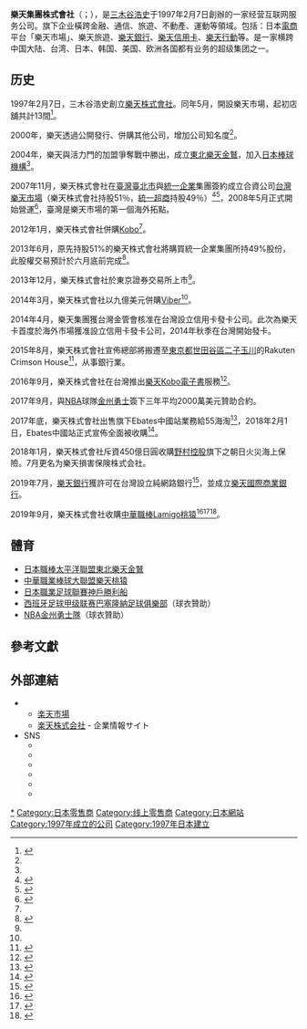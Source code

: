 {{Distinguish|樂天 (1948年成立)|露天拍賣}}
{{Infobox company
| name             = 樂天集團株式會社
| name_en = Rakuten Group, Inc.
| native_name = {{lang|ja|楽天グループ株式会社}}
| logo             = [[File:Rakuten_Global_Brand_Logo.svg|225px]]
| image            = [[File:Rakuten_Crimson_House.jpg|225px]]
| image_caption    = 樂天集團的總部
| type             = 
| traded_as        = {{Jasdaq|4755}}
| genre            = <!-- Only used with media and publishing companies -->
| fate             = 
| predecessor      = <!-- None-->
| successor        = 
| foundation       = 1997年2月7日
| founder          = [[三木谷浩史|三木谷浩史]]
| defunct          = <!-- {{End date|YYYY|MM|DD}} -->
| location_city    = [[東京都|東京都]][[世田谷區|世田谷區]]玉川1-14-1
| location_country = {{JPN}}
| industry         = 網路購物
| products         = 
| services         = 
| revenue          = {{increase}} 1兆1014億8千萬日圓（2018年）<ref name="OSE">{{cite web |title=Financial Data,Rakuten |url=https://global.rakuten.com/corp/investors/financial/data.html |website=Rakuten Financial Data |access-date=2018-08-03 |archive-url=https://web.archive.org/web/20180722041207/https://global.rakuten.com/corp/investors/financial/data.html |archive-date=2018-07-22 |dead-url=no }}</ref>
| operating_income = 
| net_income       = {{increase}} 1422億8千2百萬日圓（2018年）<ref name="OSE"/>
| aum              = <!-- Only used with financial services companies -->
| assets           = 7兆3450億2百萬日圓
| equity           = 
| owner            = 
| num_employees    = 17,214人（截至2018年12月31日）<ref>{{cite web |title=About Us |url=https://global.rakuten.com/corp/about/ |website=Rakuten |access-date=2018-08-03 |archive-url=https://web.archive.org/web/20180803134104/https://global.rakuten.com/corp/about/ |archive-date=2018-08-03 |dead-url=no }}</ref>
| parent           = 
| divisions        = 
| subsid           = 
| homepage         = {{URL|https://corp.rakuten.co.jp/}}
| footnotes        = 
| intl             = 
}}

'''樂天集團株式會社'''（{{lang-ja|楽天グループ株式会社}}；{{lang-en|Rakuten Group, Inc.}}），是[[三木谷浩史|三木谷浩史]]于1997年2月7日創辦的一家经营互联网服务公司。旗下企业橫跨金融、通信、旅遊、不動產、運動等領域。包括：日本[[電商|電商]]平台「樂天市場」、樂天旅遊、[[樂天銀行|樂天銀行]]、[[樂天信用卡|樂天信用卡]]、[[樂天行動|樂天行動]]等。是一家横跨中国大陆、台湾、日本、韩国、美国、欧洲各国都有业务的超级集团之一。

==历史==
1997年2月7日，三木谷浩史創立[[樂天株式會社|樂天株式會社]]。同年5月，開設樂天市場，起初店舖共計13間<ref name="歴史">{{cite web |title=楽天の歴史 |url=https://corp.rakuten.co.jp/about/history.html |website=楽天株式会社 |accessdate=2019-12-18 |archive-url=https://web.archive.org/web/20190603091009/https://corp.rakuten.co.jp/about/history.html |archive-date=2019-06-03 |dead-url=no }}</ref>。

2000年，樂天透過公開發行、併購其他公司，增加公司知名度<ref name="歴史"/>。

2004年，樂天與活力門的加盟爭奪戰中勝出，成立[[東北樂天金鷲|東北樂天金鷲]]，加入[[日本棒球機構|日本棒球機構]]<ref name="歴史"/>。

2007年11月，樂天株式會社在[[臺灣|臺灣]][[臺北市|臺北市]]與[[統一企業|統一企業]]集團簽約成立合資公司[[台灣樂天市場|台灣樂天市場]]（樂天株式會社持股51％，[[統一超商|統一超商]]持股49％）<ref>{{cite press release|title=「楽天市場」、台湾に進出 --台湾統一超商と合弁事業を展開--|publisher=樂天株式會社|date=2007-11-29|url=https://corp.rakuten.co.jp/news/press/2007/1129.html|language=ja|accessdate=2019-12-18|archive-url=https://web.archive.org/web/20160304121534/http://corp.rakuten.co.jp/news/press/2007/1129.html|archive-date=2016-03-04|dead-url=no}}</ref><ref>{{cite web |title=「楽天市場」、台湾進出 台湾統一超商股份有限公司と合弁事業を展開 |url=https://corp.rakuten.co.jp/news/assets/img/press/release_1130_01.pdf |website=樂天株式會社 |accessdate=2019-12-18 |date=2007-11-29 |archive-date=2021-02-02 |archive-url=https://web.archive.org/web/20210202170359/https://corp.rakuten.co.jp/news/assets/img/press/release_1130_01.pdf |dead-url=no }}</ref>，2008年5月正式開始營運<ref>{{cite web |title=關於樂天 |url=https://www.rakuten.com.tw/info/corp/ |website=台灣樂天市場 |accessdate=2019-12-18 |archive-url=https://web.archive.org/web/20190831015159/https://www.rakuten.com.tw/info/corp/ |archive-date=2019-08-31 |dead-url=no }}</ref>，臺灣是樂天市場的第一個海外拓點。

2012年1月，樂天株式會社併購[[樂天Kobo電子書|Kobo]]<ref name="歴史"/>。

2013年6月，原先持股51%的樂天株式會社將購買統一企業集團所持49%股份，此股權交易預計於六月底前完成<ref>{{cite news |author1=羅之盈 |title=台灣樂天結束合資！統一超股份全數賣給日本樂天 |url=https://www.bnext.com.tw/article/28327/BN-ARTICLE-28327 |accessdate=2019-12-18 |work=數位時代 |date=2013-06-22 |archive-date=2021-02-02 |archive-url=https://web.archive.org/web/20210202170424/https://www.bnext.com.tw/article/28327/BN-ARTICLE-28327 |dead-url=no }}</ref>。

2013年12月，樂天株式會社於東京證券交易所上市<ref name="歴史"/>。

2014年3月，樂天株式會社以九億美元併購[[Viber|Viber]]<ref name="歴史"/>。

2014年4月，樂天集團獲台灣金管會核准在台灣設立信用卡發卡公司。此次為樂天卡首度於海外市場獲准設立信用卡發卡公司，2014年秋季在台灣開始發卡。

2015年8月，樂天株式會社宣佈總部將搬遷至[[東京都|東京都]][[世田谷區|世田谷區]][[二子玉川|二子玉川]]的Rakuten Crimson House<ref>{{cite press release|title=楽天、新社屋「楽天クリムゾンハウス」へ移転開始|publisher=樂天株式會社|date=2015-06-22|url=http://corp.rakuten.co.jp/news/press/2015/0622_02.html|language=ja|accessdate=2019-12-18|archive-url=https://web.archive.org/web/20190502182604/http://corp.rakuten.co.jp/news/press/2015/0622_02.html|archive-date=2019-05-02|dead-url=no}}</ref>，从事銀行業。

2016年9月，樂天株式會社在台灣推出[[樂天Kobo電子書|樂天Kobo電子書]]服務<ref>{{cite news |author1=曾靉 |title=攜手12家出版商，樂天Kobo電子書進軍台灣市場！ |url=https://www.bnext.com.tw/article/41156/rakuten-kobo-ebook |accessdate=2019-12-18 |work=數位時代 |date=2016-09-29 |archive-url=https://web.archive.org/web/20190502174425/https://www.bnext.com.tw/article/41156/rakuten-kobo-ebook |archive-date=2019-05-02 
|dead-url=no }}</ref>。

2017年9月，與[[NBA|NBA]]球隊[[金州勇士|金州勇士]]簽下三年平均2000萬美元贊助合約。

2017年底，樂天株式會社出售旗下Ebates中國站業務給55海淘<ref>{{Cite news|url=https://36kr.com/p/5109412.html|title=「55海淘」收购日本乐天旗下在线返利平台Ebates.cn，开启出境游刷卡返利|accessdate=2018-02-02|language=zh-CN|archive-url=https://web.archive.org/web/20180203005917/https://36kr.com/p/5109412.html|archive-date=2018-02-03|dead-url=no}}</ref>，2018年2月1日，Ebates中國站正式宣佈全面被收購<ref>{{Cite web|url=https://www.ebates.cn/help/notice|title=55海淘全面收购Ebates中国业务：账户迁移公告|accessdate=2018-02-02|work=www.ebates.cn|language=zh|archive-url=https://web.archive.org/web/20180203005929/https://www.ebates.cn/help/notice|archive-date=2018-02-03|dead-url=no}}</ref>。

2018年1月，樂天株式會社斥資450億日圓收購[[野村控股|野村控股]]旗下之朝日火災海上保險。7月更名为樂天損害保険株式会社。

2019年7月，[[樂天銀行_(台灣)|樂天銀行]]獲許可在台灣設立純網路銀行<ref>{{cite press|url=https://www.fsc.gov.tw/ch/home.jsp?id=96&parentpath=0,2&mcustomize=news_view.jsp&dataserno=201907300001&aplistdn=ou=news,ou=multisite,ou=chinese,ou=ap_root,o=fsc,c=tw&dtable=News|title=金管會公布純網路銀行許可設立名單|language=zh-tw|work=銀行局金融控股公司組|publisher=[[金融監督管理委員會|金融監督管理委員會]]|date=2019-07-30|accessdate=2019-10-20|archive-date=2021-02-02|archive-url=https://web.archive.org/web/20210202170450/https://www.fsc.gov.tw/ch/home.jsp?id=96&parentpath=0%2C2&mcustomize=news_view.jsp&dataserno=201907300001&aplistdn=ou%3Dnews%2Cou%3Dmultisite%2Cou%3Dchinese%2Cou%3Dap_root%2Co%3Dfsc%2Cc%3Dtw&dtable=News|dead-url=no}}</ref>，並成立[[樂天國際商業銀行|樂天國際商業銀行]]。

2019年9月，樂天株式會社收購[[中華職棒|中華職棒]][[Lamigo桃猿|Lamigo桃猿]]<ref>{{cite news |author1=楊啟芳 |editor=張芷瑄 |title=Lamigo桃猿宣布 股權100%轉讓給日商樂天[影] |url=https://www.cna.com.tw/news/aspt/201909195003.aspx |accessdate=2019-12-11 |agency=[[中央社|中央社]] |date=2019-09-19 |archive-url=https://web.archive.org/web/20191211104811/https://www.cna.com.tw/news/aspt/201909195003.aspx |archive-date=2019-12-11 |dead-url=no }}</ref><ref>{{cite press release |title=日本樂天Rakuten與La New公司間簽署轉讓台灣職業棒球隊「Lamigo Monkeys桃猿職業棒球隊」全部股份基本協議書 |publisher=[[Lamigo桃猿|Lamigo桃猿]] |date=2019-09-19 |url=http://www.lamigo-monkeys.com.tw/e_news.php?id=3059 |accessdate=2019-12-17 |archive-date=2020-05-26 |archive-url=https://web.archive.org/web/20200526000744/http://www.lamigo-monkeys.com.tw/e_news.php?id=3059 |dead-url=yes }}</ref><ref>{{cite press release |title=楽天とLa New社、台湾のプロ野球チーム「ラミゴ モンキーズ」の全株式譲渡に向けた基本合意書を締結 |publisher=[[樂天株式會社|樂天株式會社]] |date=2019-09-19 |url=https://corp.rakuten.co.jp/news/press/2019/0919_01.html |language=ja |accessdate=2019-12-17 |archive-url=https://web.archive.org/web/20191217062717/https://corp.rakuten.co.jp/news/press/2019/0919_01.html |archive-date=2019-12-17 |dead-url=no }}</ref>。

==體育==
* [[日本職棒|日本職棒]][[太平洋聯盟|太平洋聯盟]][[東北樂天金鷲|東北樂天金鷲]]
* [[中華職業棒球大聯盟|中華職業棒球大聯盟]][[樂天桃猿|樂天桃猿]]
* [[日本職業足球聯賽|日本職業足球聯賽]][[神戶勝利船|神戶勝利船]]
* [[西班牙足球甲级联赛|西班牙足球甲级联赛]][[巴塞隆納足球俱樂部|巴塞隆納足球俱樂部]]（球衣贊助）
* [[NBA|NBA]][[金州勇士隊|金州勇士隊]]（球衣贊助）

==參考文獻==
{{reflist|3}}

==外部連結==
** [https://www.rakuten.co.jp/ 楽天市場] {{Wayback|url=https://www.rakuten.co.jp/ |date=20210404092909 }}
** [https://corp.rakuten.co.jp/ 楽天株式会社] {{Wayback|url=https://corp.rakuten.co.jp/ |date=20210401222423 }} - 企業情報サイト
* SNS
** {{Facebook|RakutenIchiba|楽天市場}}
** {{Twitter|RakutenJP|楽天市場}}
** {{Twitter|Rakuten_Panda|お買いものパンダ}}
** {{Instagram|rakuten_official|楽天市場}}
** {{YouTube|user=RakutenOfficial|楽天市場}}
** {{TikTok|okaimonopanda|お買いものパンダ}}

{{樂天株式會社}}
{{TOPIX 100}}
{{信息技术大公司}} 

[[Category:樂天_(1997年成立)|*]]
[[Category:日本零售商|Category:日本零售商]]
[[Category:线上零售商|Category:线上零售商]]
[[Category:日本網站|Category:日本網站]]
[[Category:1997年成立的公司|Category:1997年成立的公司]]
[[Category:1997年日本建立|Category:1997年日本建立]]